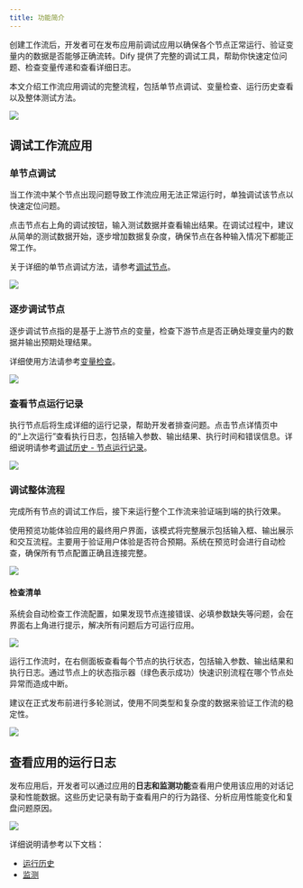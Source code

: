 ```yaml
---
title: 功能简介
---
```


创建工作流后，开发者可在发布应用前调试应用以确保各个节点正常运行、验证变量内的数据是否能够正确流转。Dify 提供了完整的调试工具，帮助你快速定位问题、检查变量传递和查看详细日志。

本文介绍工作流应用调试的完整流程，包括单节点调试、变量检查、运行历史查看以及整体测试方法。

![](https://assets-docs.dify.ai/2025/06/8e7933b45a69241a9861a09fa47d5c62.png)

## 调试工作流应用

### 单节点调试

当工作流中某个节点出现问题导致工作流应用无法正常运行时，单独调试该节点以快速定位问题。

点击节点右上角的调试按钮，输入测试数据并查看输出结果。在调试过程中，建议从简单的测试数据开始，逐步增加数据复杂度，确保节点在各种输入情况下都能正常工作。

关于详细的单节点调试方法，请参考[调试节点](/zh-hans/guides/workflow/debug-and-preview/debug-node)。

![](https://assets-docs.dify.ai/2025/06/44decb6644b140e46ed2e1e9246f48f7.png)

### 逐步调试节点

逐步调试节点指的是基于上游节点的变量，检查下游节点是否正确处理变量内的数据并输出预期处理结果。

详细使用方法请参考[变量检查](/zh-hans/guides/workflow/debug-and-preview/variable-inspect)。

![](https://assets-docs.dify.ai/2025/06/887630764b180a60becb6a4fcee2c622.png)

### 查看节点运行记录

执行节点后将生成详细的运行记录，帮助开发者排查问题。点击节点详情页中的“上次运行”查看执行日志，包括输入参数、输出结果、执行时间和错误信息。详细说明请参考[调试历史 - 节点运行记录](/zh-hans/guides/workflow/debug-and-preview/history-and-logs#节点运行记录)。

![](https://assets-docs.dify.ai/2025/06/a6011d5966c78a4d1705f2af44ed8af1.png)

### 调试整体流程

完成所有节点的调试工作后，接下来运行整个工作流来验证端到端的执行效果。

使用预览功能体验应用的最终用户界面，该模式将完整展示包括输入框、输出展示和交互流程。主要用于验证用户体验是否符合预期。系统在预览时会进行自动检查，确保所有节点配置正确且连接完整。

![](https://assets-docs.dify.ai/2025/06/de00849b363ec9356e5764b88b4331fb.png)

#### 检查清单

系统会自动检查工作流配置，如果发现节点连接错误、必填参数缺失等问题，会在界面右上角进行提示，解决所有问题后方可运行应用。

![](https://assets-docs.dify.ai/2025/06/85bafda1f786549c22404cd5ec711d0f.png)

运行工作流时，在右侧面板查看每个节点的执行状态，包括输入参数、输出结果和执行日志。通过节点上的状态指示器（绿色表示成功）快速识别流程在哪个节点处异常而造成中断。

建议在正式发布前进行多轮测试，使用不同类型和复杂度的数据来验证工作流的稳定性。

![](https://assets-docs.dify.ai/2025/06/c09f788f77b5f8ebdd635ddba66a1b99.png)

## 查看应用的运行日志

发布应用后，开发者可以通过应用的**日志和监测功能**查看用户使用该应用的对话记录和性能数据。这些历史记录有助于查看用户的行为路径、分析应用性能变化和复盘问题原因。

![](https://assets-docs.dify.ai/2025/06/6dd8e8a7186089a390679b6de4bb97b9.png)

详细说明请参考以下文档：

- [运行历史](/zh-hans/guides/workflow/debug-and-preview/history)
- [监测](/zh-hans/guides/monitoring/README)
